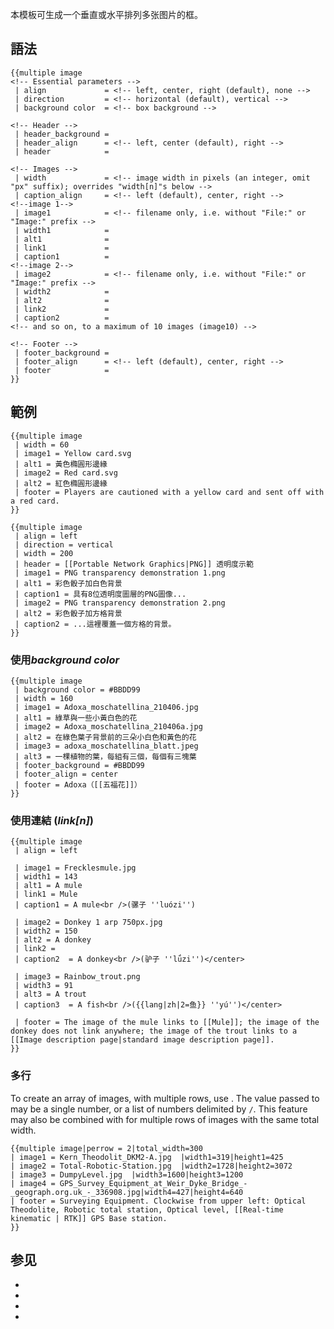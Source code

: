 {{NoteTA
|G1 = IT
|G2 = MediaWiki
}}
{{Documentation subpage}}
{{Redirect-distinguish|Template:MI|Template:Mi}}
{{Template shortcut|MI}}
{{High-use|5631}}
{{Lua|Module:Multiple image}}
{{模板样式|模板:Multiple image/styles.css}}
<!-- PLEASE ADD CATEGORIES WHERE INDICATED AT THE BOTTOM OF THIS PAGE -->

本模板可生成一个垂直或水平排列多张图片的框。

==語法==
<pre style="width:85%;overflow:auto;">
{{multiple image
<!-- Essential parameters -->
 | align             = <!-- left, center, right (default), none --> 
 | direction         = <!-- horizontal (default), vertical -->
 | background color  = <!-- box background -->

<!-- Header -->
 | header_background = 
 | header_align      = <!-- left, center (default), right -->
 | header            = 

<!-- Images -->
 | width             = <!-- image width in pixels (an integer, omit "px" suffix); overrides "width[n]"s below -->
 | caption_align     = <!-- left (default), center, right -->
<!--image 1-->
 | image1            = <!-- filename only, i.e. without "File:" or "Image:" prefix -->
 | width1            = 
 | alt1              = 
 | link1             = 
 | caption1          = 
<!--image 2-->
 | image2            = <!-- filename only, i.e. without "File:" or "Image:" prefix -->
 | width2            = 
 | alt2              = 
 | link2             = 
 | caption2          = 
<!-- and so on, to a maximum of 10 images (image10) -->

<!-- Footer -->
 | footer_background = 
 | footer_align      = <!-- left (default), center, right -->
 | footer            = 
}}
</pre>

==範例==

{{multiple image
 | width = 60
 | image1 = Yellow card.svg
 | alt1 = 黃色橢圓形邊緣
 | image2 = Red card.svg
 | alt2 = 紅色橢圓形邊緣
 | footer = Players are cautioned with a yellow card and sent off with a red card.
}}
<pre>
{{multiple image
 | width = 60
 | image1 = Yellow card.svg
 | alt1 = 黃色橢圓形邊緣
 | image2 = Red card.svg
 | alt2 = 紅色橢圓形邊緣
 | footer = Players are cautioned with a yellow card and sent off with a red card.
}}
</pre>
{{clear}}
{{multiple image
 | align = left
 | direction = vertical
 | width = 200
 | header = [[Portable Network Graphics|PNG]] 透明度示範
 | image1 = PNG transparency demonstration 1.png
 | alt1 = 彩色骰子加白色背景
 | caption1 = 具有8位透明度圖層的PNG圖像...
 | image2 = PNG transparency demonstration 2.png
 | alt2 = 彩色骰子加方格背景
 | caption2 = ...這裡覆蓋一個方格的背景。
}}
<pre>
{{multiple image
 | align = left
 | direction = vertical
 | width = 200
 | header = [[Portable Network Graphics|PNG]] 透明度示範
 | image1 = PNG transparency demonstration 1.png
 | alt1 = 彩色骰子加白色背景
 | caption1 = 具有8位透明度圖層的PNG圖像...
 | image2 = PNG transparency demonstration 2.png
 | alt2 = 彩色骰子加方格背景
 | caption2 = ...這裡覆蓋一個方格的背景。
}}
</pre>
{{clear}}

===使用''background color''===
{{multiple image
 | background color = #BBDD99
 | width = 160
 | image1 = Adoxa_moschatellina_210406.jpg
 | alt1 = 綠草與一些小的黃白色花
 | image2 = Adoxa_moschatellina_210406a.jpg
 | alt2 = 在綠色葉子背景前的三朵小白色和黃色的花
 | image3 = adoxa_moschatellina_blatt.jpeg
 | alt3 = 一棵植物的葉，每組有三個，每個有三塊葉
 | footer_background = #BBDD99
 | footer_align = center
 | footer = Adoxa（[[五福花]]）
}}
<syntaxhighlight lang="moin" style="overflow:auto;">
{{multiple image
 | background color = #BBDD99
 | width = 160
 | image1 = Adoxa_moschatellina_210406.jpg
 | alt1 = 綠草與一些小黃白色的花
 | image2 = Adoxa_moschatellina_210406a.jpg
 | alt2 = 在綠色葉子背景前的三朵小白色和黃色的花
 | image3 = adoxa_moschatellina_blatt.jpeg
 | alt3 = 一棵植物的葉，每組有三個，每個有三塊葉
 | footer_background = #BBDD99
 | footer_align = center
 | footer = Adoxa（[[五福花]]）
}}
</syntaxhighlight>
{{clear}}

===使用連結 (''link[n]'')===
{{multiple image
 | align = left

 | image1 = Frecklesmule.jpg
 | width1 = 143
 | alt1 = A mule
 | link1 = Mule
 | caption1 = A mule<br />(骡子 ''luózi'')

 | image2 = Donkey 1 arp 750px.jpg
 | width2 = 150
 | alt2 = A donkey
 | link2 = 
 | caption2  = A donkey<br />(驴子 ''lǘzi'')</center>

 | image3 = Rainbow_trout.png
 | width3 = 91
 | alt3 = A trout
 | caption3  = A fish<br />({{lang|zh|2=鱼}} ''yú'')</center>

 | footer = The image of the mule links to [[Mule]]; the image of the donkey does not link anywhere; the image of the trout links to a [[Image description page|standard image description page]].
}}
{{clear left}}
<syntaxhighlight lang="moin" style="overflow:auto;">
{{multiple image
 | align = left

 | image1 = Frecklesmule.jpg
 | width1 = 143
 | alt1 = A mule
 | link1 = Mule
 | caption1 = A mule<br />(骡子 ''luózi'')

 | image2 = Donkey 1 arp 750px.jpg
 | width2 = 150
 | alt2 = A donkey
 | link2 = 
 | caption2  = A donkey<br />(驴子 ''lǘzi'')</center>

 | image3 = Rainbow_trout.png
 | width3 = 91
 | alt3 = A trout
 | caption3  = A fish<br />({{lang|zh|2=鱼}} ''yú'')</center>

 | footer = The image of the mule links to [[Mule]]; the image of the donkey does not link anywhere; the image of the trout links to a [[Image description page|standard image description page]].
}}
</syntaxhighlight>{{clear right}}

=== 多行 ===
To create an array of images, with multiple rows, use {{para|perrow}}.  The value passed to {{para|perrow}} may be a single number, or a list of numbers delimited by <code>/</code>.  This feature may also be combined with {{para|total_width}} for multiple rows of images with the same total width.
{{multiple image|perrow = 2|total_width=300
| image1 = Kern_Theodolit_DKM2-A.jpg  |width1=319|height1=425
| image2 = Total-Robotic-Station.jpg  |width2=1728|height2=3072
| image3 = DumpyLevel.jpg  |width3=1600|height3=1200
| image4 = GPS_Survey_Equipment_at_Weir_Dyke_Bridge_-_geograph.org.uk_-_336908.jpg|width4=427|height4=640
| footer = Surveying Equipment. Clockwise from upper left: Optical Theodolite, Robotic total station, Optical level, [[Real-time kinematic|RTK]] GPS Base station.
}}
<pre style="overflow:auto">
{{multiple image|perrow = 2|total_width=300
| image1 = Kern_Theodolit_DKM2-A.jpg  |width1=319|height1=425
| image2 = Total-Robotic-Station.jpg  |width2=1728|height2=3072
| image3 = DumpyLevel.jpg  |width3=1600|height3=1200
| image4 = GPS_Survey_Equipment_at_Weir_Dyke_Bridge_-_geograph.org.uk_-_336908.jpg|width4=427|height4=640
| footer = Surveying Equipment. Clockwise from upper left: Optical Theodolite, Robotic total station, Optical level, [[Real-time kinematic | RTK]] GPS Base station.
}}
</pre>{{clear right}}

==参见==
* {{tl|Gallery}}
* {{tl|Image array}}
* {{tl|Image frame}}
* {{tl|Photomontage}}

<includeonly>{{sandbox other||
<!-- 本行下加入模板的分類，跨維基連結加入Wikidata（參見[[Wikipedia:Wikidata]]） -->
[[Category:圖像維護模板]]
}}</includeonly>
